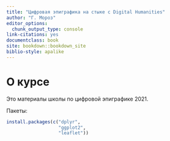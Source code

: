 ```yaml
--- 
title: "Цифровая эпиграфика на стыке с Digital Humanities"
author: "Г. Мороз"
editor_options:
  chunk_output_type: console
link-citations: yes
documentclass: book
site: bookdown::bookdown_site
biblio-style: apalike
---
```


# О курсе

Это материалы школы по цифровой эпиграфике 2021.

Пакеты:

```r
install.packages(c("dplyr",
                   "ggplot2", 
                   "leaflet"))
```
